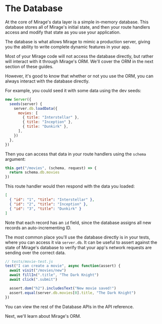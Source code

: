 # The Database

At the core of Mirage's data layer is a simple in-memory database. This database stores all of Mirage's initial state, and then your route handlers access and modify that state as you use your application.

The database is what allows Mirage to mimic a production server, giving you the ability to write complete dynamic features in your app.

Most of your Mirage code will not access the database directly, but rather will interact with it through Mirage's ORM. We'll cover the ORM in the next section of these guides.

However, it's good to know that whether or not you use the ORM, you can always interact with the database directly.

For example, you could seed it with some data using the dev seeds:

```js
new Server({
  seeds(server) {
    server.db.loadData({
      movies: [
        { title: "Interstellar" },
        { title: "Inception" },
        { title: "Dunkirk" },
      ],
    })
  },
})
```

Then you can access that data in your route handlers using the `schema` argument:

```js
this.get("/movies", (schema, request) => {
  return schema.db.movies
})
```

This route handler would then respond with the data you loaded:

```json
[
  { "id": "1", "title": "Interstellar" },
  { "id": "2", "title": "Inception" },
  { "id": "3", "title": "Dunkirk" }
]
```

Note that each record has an `id` field, since the database assigns all new records an auto-incrementing ID.

The most common place you'll use the database directly is in your tests, where you can access it via `server.db`. It can be useful to assert against the state of Mirage's database to verify that your app's network requests are sending over the correct data.

```js
// tests/movie-test.js
test("I can create a movie", async function(assert) {
  await visit("/movies/new")
  await fillIn(".title", "The Dark Knight")
  await click(".submit")

  assert.dom("h2").includesText("New movie saved!")
  assert.equal(server.db.movies[0].title, "The Dark Knight")
})
```

You can view the rest of the Database APIs in the API reference.

Next, we'll learn about Mirage's ORM.
